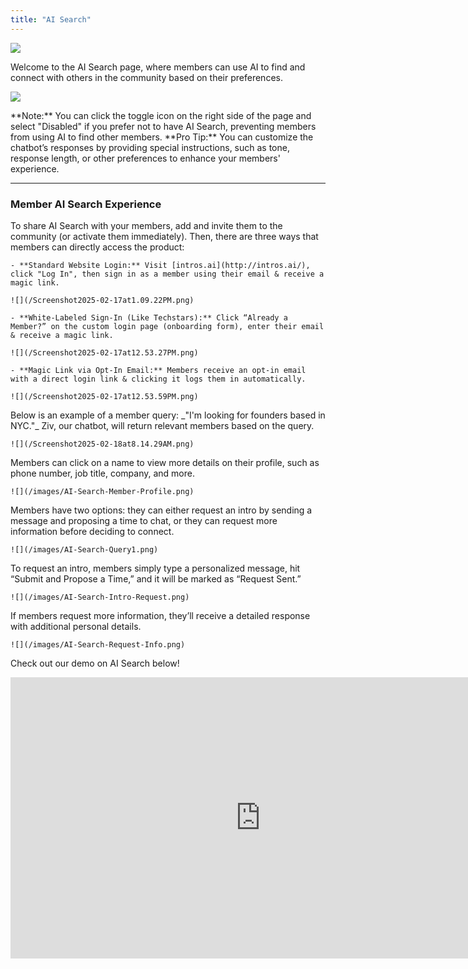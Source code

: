 ```yaml
---
title: "AI Search"
---
```


![](/Screenshot2025-06-12at2.50.30PM1.png)

Welcome to the AI Search page, where members can use AI to find and connect with others in the community based on their preferences.

![](/images/AI-Search-Toggle.png)

<Note>
  **Note:** You can click the toggle icon on the right side of the page and select "Disabled" if you prefer not to have AI Search, preventing members from using AI to find other members.
</Note>

<Tip>
  **Pro Tip:** You can customize the chatbot’s responses by providing special instructions, such as tone, response length, or other preferences to enhance your members' experience.
</Tip>

---

### Member AI Search Experience

<Steps>
  <Step title="Invite Members to AI Search">
    To share AI Search with your members, add and invite them to the community (or activate them immediately). Then, there are three ways that members can directly access the product:

    - **Standard Website Login:** Visit [intros.ai](http://intros.ai/), click "Log In", then sign in as a member using their email & receive a magic link.

    ![](/Screenshot2025-02-17at1.09.22PM.png)

    - **White-Labeled Sign-In (Like Techstars):** Click “Already a Member?” on the custom login page (onboarding form), enter their email & receive a magic link.

    ![](/Screenshot2025-02-17at12.53.27PM.png)

    - **Magic Link via Opt-In Email:** Members receive an opt-in email with a direct login link & clicking it logs them in automatically.

    ![](/Screenshot2025-02-17at12.53.59PM.png)
  </Step>
  <Step title="Members Type in a Query">
    Below is an example of a member query: _"I'm looking for founders based in NYC."_ Ziv, our chatbot, will return relevant members based on the query.

    ![](/Screenshot2025-02-18at8.14.29AM.png)
  </Step>
  <Step title="Members Check Out Profiles">
    Members can click on a name to view more details on their profile, such as phone number, job title, company, and more.

    ![](/images/AI-Search-Member-Profile.png)
  </Step>
  <Step title="Members Choose an Option">
    Members have two options: they can either request an intro by sending a message and proposing a time to chat, or they can request more information before deciding to connect.

    ![](/images/AI-Search-Query1.png)
  </Step>
  <Step title="Members Request an Intro">
    To request an intro, members simply type a personalized message, hit “Submit and Propose a Time,” and it will be marked as “Request Sent.”

    ![](/images/AI-Search-Intro-Request.png)
  </Step>
  <Step title="Members Request More Information">
    If members request more information, they’ll receive a detailed response with additional personal details.

    ![](/images/AI-Search-Request-Info.png)
  </Step>
</Steps>

Check out our demo on AI Search below\!

<iframe width="800" height="450" src="https://www.youtube.com/embed/i7uqbeatXfM" title="YouTube video player" frameborder="0" allow="accelerometer; autoplay; clipboard-write; encrypted-media; gyroscope; picture-in-picture" allowfullscreen />